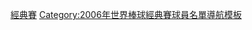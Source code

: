 {{Navbox
|bodyclass=hlist
| name  = 2006年世界棒球经典赛美国队选手列表
| title = [[2006年世界棒球經典賽|<span style="color:white;">2006年世界棒球經典賽</span>]][[美國棒球代表隊|<span style="color:white;">美國代表</span>]]
| titlestyle = background:#002868; color:white; border:2px solid #BF0A30;
| list1 = 
* 1 [[麥可·楊]]
* 2 [[德瑞克·基特]]
* 3 [[小肯·葛瑞菲]]
* 5 [[麥特·哈勒戴]]
* 6 [[韋諾恩·威爾斯]]
* 7 [[傑夫·弗蘭庫爾]]
* 8 [[麥可·巴瑞特]]
* 10 [[奇伯·瓊斯]]
* 13 [[艾力士·羅德里奎茲]]
* 18 [[強尼·戴蒙]]
* 19 [[艾爾·萊特]]
* 20 [[休斯頓·史崔特]]
* 21 [[蘭迪·韋恩]]
* 22 [[羅傑·克萊門斯]]
* 23 [[馬克·塔克薛拉]]
* 24 [[布萊恩·施耐德]]
* 25 [[德瑞克·李]]
* 26 [[蔡斯·阿特利]]
* 32 [[查德·科德羅]]
* 33 [[傑森·瓦瑞泰克]]
* 35 [[唐崔利·威利斯]]
* 36 [[喬·內森]]
* 38 [[蓋瑞·馬傑伍斯基]]
* 39 [[丹·惠勒]]
* 40 [[布萊恩·弗恩特斯]]
* 45 [[傑克·皮維]]
* 50 [[邁克·蒂姆林]]
* 54 [[布萊德·李吉]]
* 59 [[托德·瓊斯]]
* 62 [[史考特·謝爾茲]]
| list2 = 
*總教練 31 [[巴克·馬丁內茲]]
}}<noinclude>
[[Category:美國棒球模板|經典賽]]
[[Category:2006年世界棒球經典賽球員名單導航模板]]
</noinclude>
